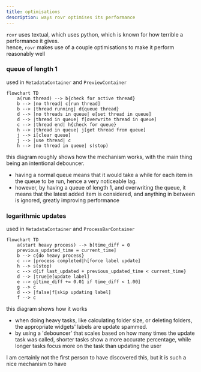 ```yaml
---
title: optimisations
description: ways rovr optimises its performance
---
```


`rovr` uses textual, which uses python, which is known for how terrible a performance it gives.
<br/>hence, `rovr` makes use of a couple optimisations to make it perform reasonably well

### queue of length 1

used in `MetadataContainer` and `PreviewContainer`

```mermaid
flowchart TD
    a(run thread) --> b{check for active thread}
    b --> |no thread| c[run thread]
    b --> |thread running| d{queue thread}
    d --> |no threads in queue| e[set thread in queue]
    d --> |thread in queue| f[overwrite thread in queue]
    c --> |thread end| h{check for queue}
    h --> |thread in queue| j[get thread from queue]
    j --> i[clear queue]
    j --> |use thread| c
    h --> |no thread in queue| s(stop)
```

this diagram roughly shows how the mechanism works, with the main thing being an intentional debouncer.

- having a normal queue means that it would take a while for each item in the queue to be run, hence a very noticeable lag.
- however, by having a queue of length 1, and overwriting the queue, it means that the latest added item is considered, and anything in between is ignored, greatly improving performance

### logarithmic updates

used in `MetadataContainer` and `ProcessBarContainer`

```mermaid
flowchart TD
    a(start heavy process) --> b[time_diff = 0
    previous_updated_time = current_time]
    b --> c{do heavy process}
    c --> |process completed|h[force label update]
    h --> s(stop)
    c --> d{if last_updated + previous_updated_time < current_time}
    d --> |true|e[update label]
    e --> g[time_diff += 0.01 if time_diff < 1.00]
    g --> c
    d --> |false|f[skip updating label]
    f --> c
```

this diagram shows how it works

- when doing heavy tasks, like calculating folder size, or deleting folders, the appropriate widgets' labels are update spammed.
- by using a 'debouncer' that scales based on how many times the update task was called, shorter tasks show a more accurate percentage, while longer tasks focus more on the task than updating the user

I am certainly not the first person to have discovered this, but it is such a nice mechanism to have
